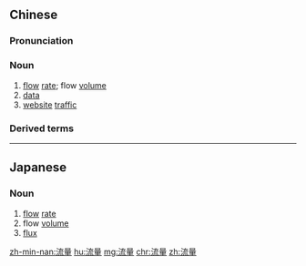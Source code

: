 ==Chinese==
{{zh-forms}}

===Pronunciation===
{{zh-pron
|m=liúliàng
|c=lau4 loeng6
|mn=liû-liāng/liû-liōng
|cat=n
}}

===Noun===
{{zh-noun}}

# [[flow]] [[rate]]; flow [[volume]]
# [[data]] {{gloss|on a mobile or broadband Internet plan}}
# [[website]] [[traffic]]

===Derived terms===
{{zh-der|車流量|流量計}}

----

==Japanese==
{{ja-kanjitab|りゅう|りょう|yomi=on}}

===Noun===
{{ja-noun|りゅうりょう}}

# [[flow]] [[rate]]
# flow [[volume]]
# [[flux]]

[[zh-min-nan:流量]]
[[hu:流量]]
[[mg:流量]]
[[chr:流量]]
[[zh:流量]]